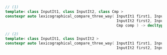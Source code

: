 ```cpp
// (1)
template< class InputIt1, class InputIt2, class Cmp >
constexpr auto lexicographical_compare_three_way( InputIt1 first1, InputIt1 last1,
                                                  InputIt2 first2, InputIt2 last2,
                                                  Cmp comp ) -> decltype(comp(*first1, *first2));

// (2)
template< class InputIt1, class InputIt2 >
constexpr auto lexicographical_compare_three_way( InputIt1 first1, InputIt1 last1,
                                                  InputIt2 first2, InputIt2 last2 );
```

